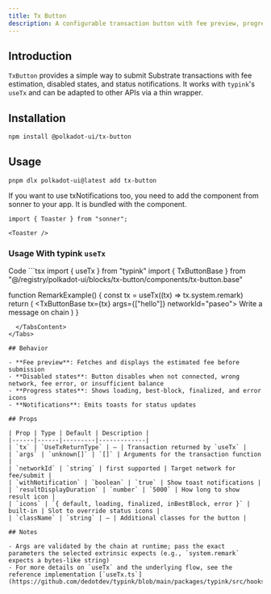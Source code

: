 ```yaml
---
title: Tx Button
description: A configurable transaction button with fee preview, progress states, and notifications.
---
```



## Introduction

`TxButton` provides a simple way to submit Substrate transactions with fee estimation, disabled states, and status notifications. It works with `typink`'s `useTx` and can be adapted to other APIs via a thin wrapper.

## Installation

```bash
npm install @polkadot-ui/tx-button
```

## Usage

```tsx
pnpm dlx polkadot-ui@latest add tx-button
```

If you want to use txNotifications too, you need to add the <Toaster /> component from sonner to your app. It is bundled with the component.

```tsx
import { Toaster } from "sonner";

<Toaster />
```

### Usage With typink `useTx`

<Tabs defaultValue="code" className="max-w-[720px]">
  <TabsList>
    <TabsTrigger value="code">Code</TabsTrigger>
  </TabsList>
  <TabsContent value="code" className="my-0">
```tsx
import { useTx } from "typink"
import { TxButtonBase } from "@/registry/polkadot-ui/blocks/tx-button/components/tx-button.base"

function RemarkExample() {
  const tx = useTx((tx) => tx.system.remark)
  return (
    <TxButtonBase tx={tx} args={["hello"]} networkId="paseo">
      Write a message on chain
    </TxButtonBase>
  )
}
```
  </TabsContent>
</Tabs>

## Behavior

- **Fee preview**: Fetches and displays the estimated fee before submission
- **Disabled states**: Button disables when not connected, wrong network, fee error, or insufficient balance
- **Progress states**: Shows loading, best-block, finalized, and error icons
- **Notifications**: Emits toasts for status updates

## Props

| Prop | Type | Default | Description |
|------|------|---------|-------------|
| `tx` | `UseTxReturnType` | — | Transaction returned by `useTx` |
| `args` | `unknown[]` | `[]` | Arguments for the transaction function |
| `networkId` | `string` | first supported | Target network for fee/submit |
| `withNotification` | `boolean` | `true` | Show toast notifications |
| `resultDisplayDuration` | `number` | `5000` | How long to show result icon |
| `icons` | `{ default, loading, finalized, inBestBlock, error }` | built-in | Slot to override status icons |
| `className` | `string` | — | Additional classes for the button |

## Notes

- Args are validated by the chain at runtime; pass the exact parameters the selected extrinsic expects (e.g., `system.remark` expects a bytes-like string)
- For more details on `useTx` and the underlying flow, see the reference implementation [`useTx.ts`](https://github.com/dedotdev/typink/blob/main/packages/typink/src/hooks/useTx.ts)



